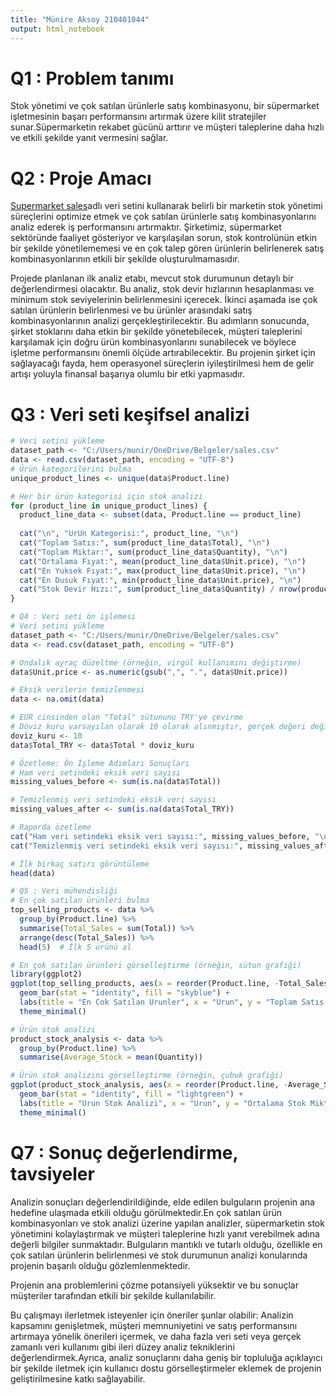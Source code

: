 ```yaml
---
title: "Münire Aksoy 210401044"
output: html_notebook
---
```

# Q1 : Problem tanımı

Stok yönetimi ve çok satılan ürünlerle satış kombinasyonu, bir süpermarket işletmesinin başarı performansını artırmak üzere kilit stratejiler sunar.Süpermarketin rekabet gücünü arttırır ve müşteri taleplerine daha hızlı ve etkili şekilde yanıt vermesini sağlar.

# Q2 : Proje Amacı

[Supermarket sales](https://www.kaggle.com/datasets/aungpyaeap/supermarket-sales?rvi=1)adlı veri setini kullanarak belirli bir marketin stok yönetimi süreçlerini optimize etmek ve çok satılan ürünlerle satış kombinasyonlarını analiz ederek iş performansını artırmaktır. Şirketimiz, süpermarket sektöründe faaliyet gösteriyor ve karşılaşılan sorun, stok kontrolünün etkin bir şekilde yönetilememesi ve en çok talep gören ürünlerin belirlenerek satış kombinasyonlarının etkili bir şekilde oluşturulmamasıdır.

Projede planlanan ilk analiz etabı, mevcut stok durumunun detaylı bir değerlendirmesi olacaktır. Bu analiz, stok devir hızlarının hesaplanması ve minimum stok seviyelerinin belirlenmesini içerecek. İkinci aşamada ise çok satılan ürünlerin belirlenmesi ve bu ürünler arasındaki satış kombinasyonlarının analizi gerçekleştirilecektir. Bu adımların sonucunda, şirket stoklarını daha etkin bir şekilde yönetebilecek, müşteri taleplerini karşılamak için doğru ürün kombinasyonlarını sunabilecek ve böylece işletme performansını önemli ölçüde artırabilecektir. Bu projenin şirket için sağlayacağı fayda, hem operasyonel süreçlerin iyileştirilmesi hem de gelir artışı yoluyla finansal başarıya olumlu bir etki yapmasıdır.

# Q3 : Veri seti keşifsel analizi
```r
# Veri setini yükleme
dataset_path <- "C:/Users/munir/OneDrive/Belgeler/sales.csv"
data <- read.csv(dataset_path, encoding = "UTF-8")
# Ürün kategorilerini bulma
unique_product_lines <- unique(data$Product.line)

# Her bir ürün kategorisi için stok analizi
for (product_line in unique_product_lines) {
  product_line_data <- subset(data, Product.line == product_line)
  
  cat("\n", "UrUn Kategorisi:", product_line, "\n")
  cat("Toplam Satıs:", sum(product_line_data$Total), "\n")
  cat("Toplam Mıktar:", sum(product_line_data$Quantity), "\n")
  cat("Ortalama Fıyat:", mean(product_line_data$Unit.price), "\n")
  cat("En Yuksek Fıyat:", max(product_line_data$Unit.price), "\n")
  cat("En Dusuk Fıyat:", min(product_line_data$Unit.price), "\n")
  cat("Stok Devir Hızı:", sum(product_line_data$Quantity) / nrow(product_line_data), "\n")
}
```


```r
# Q4 : Veri seti ön işlemesi
# Veri setini yükleme
dataset_path <- "C:/Users/munir/OneDrive/Belgeler/sales.csv"
data <- read.csv(dataset_path, encoding = "UTF-8")

# Ondalık ayraç düzeltme (örneğin, virgül kullanımını değiştirme)
data$Unit.price <- as.numeric(gsub(",", ".", data$Unit.price))

# Eksik verilerin temizlenmesi
data <- na.omit(data)

# EUR cinsinden olan "Total" sütununu TRY'ye çevirme
# Döviz kuru varsayılan olarak 10 olarak alınmıştır, gerçek değeri değiştirmeniz gerekebilir
doviz_kuru <- 10
data$Total_TRY <- data$Total * doviz_kuru

# Özetleme: Ön İşleme Adımları Sonuçları
# Ham veri setindeki eksik veri sayısı
missing_values_before <- sum(is.na(data$Total))

# Temizlenmiş veri setindeki eksik veri sayısı
missing_values_after <- sum(is.na(data$Total_TRY))

# Raporda özetleme
cat("Ham veri setindeki eksik veri sayısı:", missing_values_before, "\n")
cat("Temizlenmiş veri setindeki eksik veri sayısı:", missing_values_after, "\n")

# İlk birkaç satırı görüntüleme
head(data)
```


```r
# Q5 : Veri mühendisliği
# En çok satılan ürünleri bulma
top_selling_products <- data %>%
  group_by(Product.line) %>%
  summarise(Total_Sales = sum(Total)) %>%
  arrange(desc(Total_Sales)) %>%
  head(5)  # İlk 5 ürünü al

# En çok satılan ürünleri görselleştirme (örneğin, sütun grafiği)
library(ggplot2)
ggplot(top_selling_products, aes(x = reorder(Product.line, -Total_Sales), y = Total_Sales)) +
  geom_bar(stat = "identity", fill = "skyblue") +
  labs(title = "En Cok Satılan Urunler", x = "Urun", y = "Toplam Satıs Tutarı") +
  theme_minimal()

# Ürün stok analizi
product_stock_analysis <- data %>%
  group_by(Product.line) %>%
  summarise(Average_Stock = mean(Quantity))

# Ürün stok analizini görselleştirme (örneğin, çubuk grafiği)
ggplot(product_stock_analysis, aes(x = reorder(Product.line, -Average_Stock), y = Average_Stock)) +
  geom_bar(stat = "identity", fill = "lightgreen") +
  labs(title = "Urun Stok Analizi", x = "Urun", y = "Ortalama Stok Miktari") +
  theme_minimal()
```


# Q7 : Sonuç değerlendirme, tavsiyeler
Analizin sonuçları değerlendirildiğinde, elde edilen bulguların projenin ana hedefine ulaşmada etkili olduğu görülmektedir.En çok satılan ürün kombinasyonları ve stok analizi üzerine yapılan analizler, süpermarketin stok yönetimini kolaylaştırmak ve müşteri taleplerine hızlı yanıt verebilmek adına değerli bilgiler sunmaktadır. Bulguların mantıklı ve tutarlı olduğu, özellikle en çok satılan ürünlerin belirlenmesi ve stok durumunun analizi konularında projenin başarılı olduğu gözlemlenmektedir.

Projenin ana problemlerini çözme potansiyeli yüksektir ve bu sonuçlar müşteriler tarafından etkili bir şekilde kullanılabilir.

Bu çalışmayı ilerletmek isteyenler için öneriler şunlar olabilir: Analizin kapsamını genişletmek, müşteri memnuniyetini ve satış performansını artırmaya yönelik önerileri içermek, ve daha fazla veri seti veya gerçek zamanlı veri kullanımı gibi ileri düzey analiz tekniklerini değerlendirmek.Ayrıca, analiz sonuçlarını daha geniş bir topluluğa açıklayıcı bir şekilde iletmek için kullanıcı dostu görselleştirmeler eklemek de projenin geliştirilmesine katkı sağlayabilir.